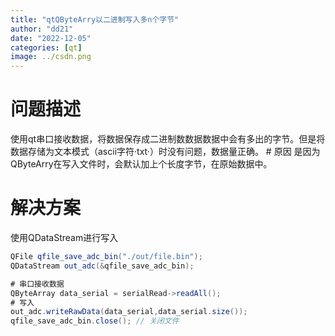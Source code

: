 ```yaml
---
title: "qtQByteArry以二进制写入多n个字节"
author: "dd21"
date: "2022-12-05" 
categories: [qt]
image: ../csdn.png
---
```



# 问题描述
使用qt串口接收数据，将数据保存成二进制数数据数据中会有多出的字节。但是将数据存储为文本模式（ascii字符·txt·）时没有问题，数据量正确。
# 原因
是因为QByteArry在写入文件时，会默认加上个长度字节，在原始数据中。

# 解决方案
使用QDataStream进行写入

```csharp
QFile qfile_save_adc_bin("./out/file.bin"); 
QDataStream out_adc(&qfile_save_adc_bin);

# 串口接收数据
QByteArray data_serial = serialRead->readAll();
# 写入
out_adc.writeRawData(data_serial,data_serial.size());
qfile_save_adc_bin.close(); // 关闭文件
```

